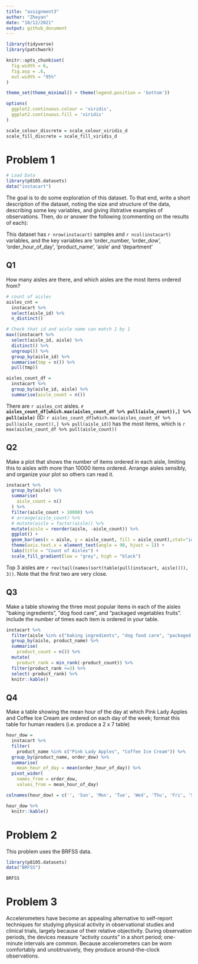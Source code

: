 ```yaml
---
title: "assignment3"
author: "Zheyan"
date: "10/12/2021"
output: github_document
---
```


```r
library(tidyverse)
library(patchwork)

knitr::opts_chunk$set(
  fig.width = 6,
  fig.asp = .6,
  out.width = "95%"
)

theme_set(theme_minimal() + theme(legend.position = 'bottom'))

options(
  ggplot2.continuous.colour = 'viridis',
  ggplot2.continuous.fill = 'viridis'
)

scale_colour_discrete = scale_colour_viridis_d
scale_fill_discrete = scale_fill_viridis_d
```

# Problem 1


```r
# Load Data
library(p8105.datasets)
data("instacart")
```

The goal is to do some exploration of this dataset. To that end, write a short description of the dataset, noting the size and structure of the data, describing some key variables, and giving illstrative examples of observations. Then, do or answer the following (commenting on the results of each):


This dataset has `r nrow(instacart)` samples and `r ncol(instacart)` variables, and the key variables are 'order_number, 'order_dow', 'order_hour_of_day',  'product_name', 'aisle' and 'department'

## Q1

How many aisles are there, and which aisles are the most items ordered from?

```r
# count of aisles
aisles_cnt = 
  instacart %>% 
  select(aisle_id) %>% 
  n_distinct()

# Check that id and aisle name can match 1 by 1
max((instacart %>% 
  select(aisle_id, aisle) %>% 
  distinct() %>% 
  ungroup()) %>% 
  group_by(aisle_id) %>% 
  summarise(tmp = n()) %>% 
  pull(tmp))

aisles_count_df = 
  instacart %>% 
  group_by(aisle_id, aisle) %>% 
  summarise(aisle_count = n())

```

There are `r aisles_cnt` aisles. **`r aisles_count_df[which.max(aisles_count_df %>% pull(aisle_count)),] %>% pull(aisle)`** (ID: `r aisles_count_df[which.max(aisles_count_df %>% pull(aisle_count)),] %>% pull(aisle_id)`) has the most items, which is `r max(aisles_count_df %>% pull(aisle_count))`


## Q2

Make a plot that shows the number of items ordered in each aisle, limiting this to aisles with more than 10000 items ordered. Arrange aisles sensibly, and organize your plot so others can read it.

```r
instacart %>%
  group_by(aisle) %>%
  summarise(
    aisle_count = n()
  ) %>%
  filter(aisle_count > 10000) %>%
  # arrange(aisle_count) %>% 
  # mutate(aisle = factor(aisle)) %>%
  mutate(aisle = reorder(aisle, -aisle_count)) %>% 
  ggplot() +
  geom_bar(aes(x = aisle, y = aisle_count, fill = aisle_count),stat="identity",show.legend = FALSE) +
  theme(axis.text.x = element_text(angle = 90, hjust = 1)) +
  labs(title = "Count of Aisles") +
  scale_fill_gradient(low = "grey", high = "black")
```
Top 3 aisles are `r rev(tail(names(sort(table(pull(instacart, aisle)))), 3))`. Note that the first two are very close.


## Q3

Make a table showing the three most popular items in each of the aisles “baking ingredients”, “dog food care”, and “packaged vegetables fruits”. Include the number of times each item is ordered in your table.

```r
instacart %>%
  filter(aisle %in% c("baking ingredients", "dog food care", "packaged vegetables fruits")) %>%
  group_by(aisle, product_name) %>%
  summarise(
    product_count = n()) %>%
  mutate(
    product_rank = min_rank(-product_count)) %>%
  filter(product_rank <=3) %>%
  select(-product_rank) %>%
  knitr::kable()
```

## Q4

Make a table showing the mean hour of the day at which Pink Lady Apples and Coffee Ice Cream are ordered on each day of the week; format this table for human readers (i.e. produce a 2 x 7 table)


```r

hour_dow = 
  instacart %>%
  filter(
    product_name %in% c("Pink Lady Apples", "Coffee Ice Cream")) %>%
  group_by(product_name, order_dow) %>%
  summarise(
    mean_hour_of_day = mean(order_hour_of_day)) %>%
  pivot_wider(
    names_from = order_dow,
    values_from = mean_hour_of_day) 

colnames(hour_dow) = c('', 'Sun', 'Mon', 'Tue', 'Wed', 'Thu', 'Fri', 'Sat') 

hour_dow %>%
  knitr::kable()
```


# Problem 2

This problem uses the BRFSS data. 

```r
library(p8105.datasets)
data("BRFSS")

```


```r
BRFSS
```

# Problem 3

Accelerometers have become an appealing alternative to self-report techniques for studying physical activity in observational studies and clinical trials, largely because of their relative objectivity. During observation periods, the devices measure “activity counts” in a short period; one-minute intervals are common. Because accelerometers can be worn comfortably and unobtrusively, they produce around-the-clock observations.





































